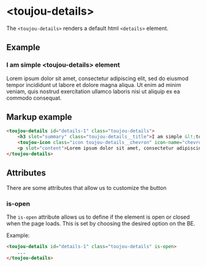 # &lt;toujou-details&gt;
The `<toujou-details>` renders a default html `<details>` element.


## Example
<toujou-details id="details-1" class="toujou-details">
    <h3 slot="summary" class="toujou-details__title">I am simple &lt;toujou-details&gt; element</h3>
    <toujou-icon class="icon toujou-details__chevron" icon-name="chevron-down" slot="chevron"></toujou-icon>
    <p slot="content">Lorem ipsum dolor sit amet, consectetur adipiscing elit, sed do eiusmod tempor incididunt ut labore et dolore magna aliqua. Ut enim ad minim veniam, quis nostrud exercitation ullamco laboris nisi ut aliquip ex ea commodo consequat.</p>
</toujou-details>

## Markup example
```html
<toujou-details id="details-1" class="toujou-details">
    <h3 slot="summary" class="toujou-details__title">I am simple &lt;toujou-details&gt; element</h3>
    <toujou-icon class="icon toujou-details__chevron" icon-name="chevron-down" slot="chevron"></toujou-icon>
    <p slot="content">Lorem ipsum dolor sit amet, consectetur adipiscing elit, sed do eiusmod tempor incididunt ut labore et dolore magna aliqua. Ut enim ad minim veniam, quis nostrud exercitation ullamco laboris nisi ut aliquip ex ea commodo consequat.</p>
</toujou-details>
```

## Attributes
There are some attributes that allow us to customize the button


### is-open
The `is-open` attribute allows us to define if the element is open or closed when the page loads. This is set by choosing the desired option on the BE.

Example:
```html
<toujou-details id="details-1" class="toujou-details" is-open>
    ...
</toujou-details>
```